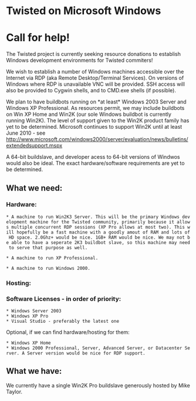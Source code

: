 = Twisted on Microsoft Windows =

= Call for help! =
The Twisted project is currently seeking resource donations to establish Windows development environments for Twisted commiters!

We wish to establish a number of Windows machines accessible over the Internet via RDP (aka Remote Desktop/Terminal Services). On versions of Windows where RDP is unavailable VNC will be provided. SSH access will also be provided to Cygwin shells, and to CMD.exe shells (if possible).

We plan to have buildbots running on *at least* Windows 2003 Server and Windows XP Professional. As resources permit, we may include buildbots on Win XP Home and Win2K (our sole Windows buildbot is currently running Win2K). The level of support given to the Win2K product family has yet to be determined. Microsoft continues to support Win2K until at least June 2010 - see http://www.microsoft.com/windows2000/server/evaluation/news/bulletins/extendedsupport.mspx

A 64-bit buildslave, and developer acess to 64-bit versions of Windwos would also be ideal. The exact hardware/software requirements are yet to be determined.

== What we need: ==

=== Hardware: ===
 * A machine to run Win2K3 Server. This will be the primary Windows development machine for the Twisted community, primarily because it allows multiple concurrent RDP sessions (XP Pro allows at most two). This will hopefully be a fast machine with a goodly amout of RAM and lots of HD space. 2.0Ghz+ would be nice. 1GB+ RAM would be nice. We may not be able to have a seperate 2K3 buildbot slave, so this machine may need to serve that purpose as well.

 * A machine to run XP Professional.

 * A machine to run Windows 2000.

=== Hosting: ===

=== Software Licenses - in order of priority: ===
 * Windows Server 2003
 * Windows XP Pro
 * Visual Studio - preferably the latest one

Optional, if we can find hardware/hosting for them:
 * Windows XP Home
 * Windows 2000 Professional, Server, Advanced Server, or Datacenter Server. A Server version would be nice for RDP support.

== What we have: ==

We currently have a single Win2K Pro buildslave generously hosted by Mike Taylor.